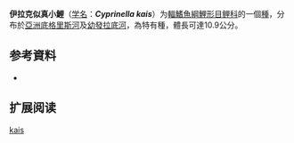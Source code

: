 {{Speciesbox
| name = 伊拉克似真小鯉
| status = NE
| status_system = IUCN3.1
| image = 
| genus = Cyprinella
| species = kais
| authority = [[Heckel|Heckel]], 1843
| synonyms = *''Cyprinion cypris''<br /><small>Heckel, 1843</small> ''
}}

'''伊拉克似真小鯉'''（[[学名|学名]]：'''''Cyprinella kais'''''）为[[輻鰭魚綱|輻鰭魚綱]][[鯉形目|鯉形目]][[鲤科|鲤科]]的一個[[種|種]]，分布於[[亞洲|亞洲]][[底格里斯河|底格里斯河]]及[[幼發拉底河|幼發拉底河]]，為特有種，體長可達10.9公分。

== 参考資料 ==
*{{FishBase_species|genus=Cyprinella|species=kais|year=2011|month=12}}

== 扩展阅读 ==
{{refbegin}}
{{wikispecies-inline|Cyprinella kais|伊拉克似真小鯉}}
{{refend}}

[[Category:似真小鯉属|kais]]


{{鯉形目小作品}}